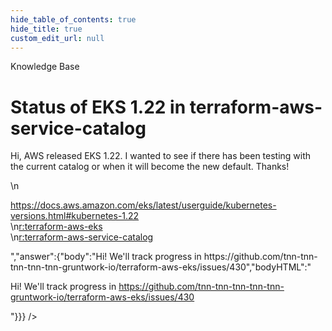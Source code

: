 ```yaml
---
hide_table_of_contents: true
hide_title: true
custom_edit_url: null
---
```



<head>
  <link rel="canonical" href="https://github.com/tnn-tnn-tnn-tnn-tnn-gruntwork-io/knowledge-base/discussions/358" />
</head>

<CenterLayout>
<span className="searchCategory">Knowledge Base</span>
<h1>Status of EKS 1.22 in terraform-aws-service-catalog</h1>
<GitHub discussion={{"id":"D_kwDOF8slf84APS-b","number":358,"author":{"login":"BrianMusson"},"title":"Status of EKS 1.22 in terraform-aws-service-catalog","body":"Hi, AWS released EKS 1.22. I wanted to see if there has been testing with the current catalog or when it will become the new default. Thanks!\r\n\r\nhttps://docs.aws.amazon.com/eks/latest/userguide/kubernetes-versions.html#kubernetes-1.22\r\n[r:terraform-aws-eks](https://github.com/tnn-tnn-tnn-tnn-tnn-gruntwork-io/terraform-aws-eks)\r\n[r:terraform-aws-service-catalog](https://github.com/tnn-tnn-tnn-tnn-tnn-gruntwork-io/terraform-aws-service-catalog)","bodyHTML":"<p dir=\"auto\">Hi, AWS released EKS 1.22. I wanted to see if there has been testing with the current catalog or when it will become the new default. Thanks!</p>\n<p dir=\"auto\"><a href=\"https://docs.aws.amazon.com/eks/latest/userguide/kubernetes-versions.html#kubernetes-1.22\" rel=\"nofollow\">https://docs.aws.amazon.com/eks/latest/userguide/kubernetes-versions.html#kubernetes-1.22</a><br>\n<a href=\"https://github.com/tnn-tnn-tnn-tnn-tnn-gruntwork-io/terraform-aws-eks\">r:terraform-aws-eks</a><br>\n<a href=\"https://github.com/tnn-tnn-tnn-tnn-tnn-gruntwork-io/terraform-aws-service-catalog\">r:terraform-aws-service-catalog</a></p>","answer":{"body":"Hi! We'll track progress in https://github.com/tnn-tnn-tnn-tnn-tnn-gruntwork-io/terraform-aws-eks/issues/430","bodyHTML":"<p dir=\"auto\">Hi! We'll track progress in <a href=\"https://github.com/tnn-tnn-tnn-tnn-tnn-gruntwork-io/terraform-aws-eks/issues/430\">https://github.com/tnn-tnn-tnn-tnn-tnn-gruntwork-io/terraform-aws-eks/issues/430</a></p>"}}} />

</CenterLayout>
  

<!-- ##DOCS-SOURCER-START
{
  "sourcePlugin": "github-discussions",
  "hash": "8da48a4af59f293bcb637d4f5b20ba71"
}
##DOCS-SOURCER-END -->
